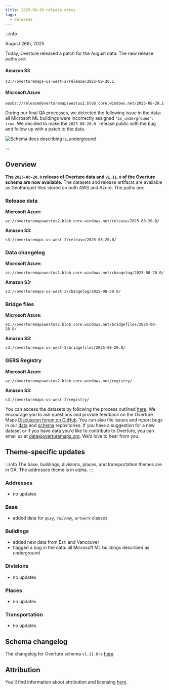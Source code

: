 ```yaml
---
title: 2025-08-20 release notes
tags:
  - releases
---
```



:::info

August 26th, 2025

Today, Overture released a patch for the August data. The new release paths are:

#### Amazon S3 
```
s3://overturemaps-us-west-2/release/2025-08-20.1
```

#### Microsoft Azure 
```
wasbs://release@overturemapswestus2.blob.core.windows.net/2025-08-20.1
```

During our final QA processes, we detected the following issue in the data: all Microsoft ML buildings were incorrectly assigned `"is_underground": true`. We decided to make the `2025-08-20.0
` release public with the bug and follow up with a patch to the data. 

![Schema docs describing is_underground](/img/is_underground.png)

:::

## Overview


**The `2025-08-20.0` release of Overture data and `v1.11.0` of the Overture schema are now available.** The datasets and release artifacts are available as GeoParquet files stored on both AWS and Azure. The paths are:

### Release data

**Microsoft Azure:**
```
az://overturemapswestus2.blob.core.windows.net/release/2025-08-20.0/
```

**Amazon S3:**
```
s3://overturemaps-us-west-2/release/2025-08-20.0/
```
### Data changelog

**Microsoft Azure:**
```
az://overturemapswestus2.blob.core.windows.net/changelog/2025-08-20.0/
```

**Amazon S3:**
```
s3://overturemaps-us-west-2/changelog/2025-08-20.0/
```


### Bridge files

**Microsoft Azure:**
```
az://overturemapswestus2.blob.core.windows.net/bridgefiles/2025-08-20.0/
```

**Amazon S3:**
```
s3://overturemaps-us-west-2/bridgefiles/2025-08-20.0/
```

### GERS Registry

**Microsoft Azure:**
```
az://overturemapswestus2.blob.core.windows.net/registry/
```

**Amazon S3:**
```
s3://overturemaps-us-west-2/registry/
```



<!-- truncate -->

You can access the datasets by following the process outlined [here](/getting-data). We encourage you to ask questions and provide feedback on the Overture Maps [Discussion forum on GitHub](https://github.com/orgs/OvertureMaps/discussions). You can also file issues and report bugs in our [data](https://github.com/OvertureMaps/data/issues) and [schema](https://github.com/OvertureMaps/schema/issues) repositories. If you have a suggestion for a new dataset or if you have data you'd like to contribute to Overture, you can email us at data@overturemaps.org. We’d love to hear from you.


## Theme-specific updates

:::info
The base, buildings, divisions, places, and transportation themes are in GA. The addresses theme is in alpha. 
:::

### Addresses

- no updates


### Base

- added data for `quay`, `railway`, `artwork` classes

### Buildings

- added new data from Esri and Vancouver
- flagged a bug in the data: all Microsoft ML buildings described as underground


### Divisions

- no updates

### Places

- no updates

### Transportation

- no updates


## Schema changelog

The changelog for Overture schema `v1.11.0` is [here](https://github.com/OvertureMaps/schema/tree/v1.11.0).

## Attribution

You'll find information about attribution and licensing [here](/attribution).
